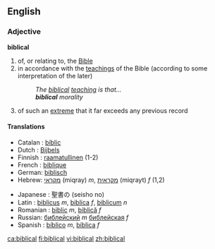 ==English==
===Adjective===
'''biblical'''
# of, or relating to, the [[Bible]]
# in accordance with the [[teaching]]s of the Bible (according to some interpretation of the later)
#: ''The [[biblical]] [[teaching]] is that...''
#: '''''biblical''' morality''
# of such an [[extreme]] that it far exceeds any previous record

====Translations====
{{top}}
* Catalan : [[bíblic]]
* Dutch : [[Bijbels]]
* Finnish : [[raamatullinen]] (1-2)
* French : [[biblique]]
* German: [[biblisch]]
* Hebrew: [[מקראי]] (miqray) ''m'', [[מקראית]] (miqrayt) ''f'' (1,2)
{{mid}}
* Japanese : 聖書の (seisho no)
* Latin : [[biblicus]] ''m'', [[biblica]] ''f'', [[biblicum]] ''n''
* Romanian : [[biblic]] ''m'', [[biblică]] ''f''
* Russian: [[библейский]] ''m'' [[библейская]] ''f''
* Spanish : [[bíblico]] ''m'', [[bíblica]] ''f''
{{bottom}}

[[ca:biblical]]
[[fi:biblical]]
[[vi:biblical]]
[[zh:biblical]]